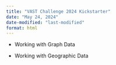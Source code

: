 ```yaml
---
title: "VAST Challenge 2024 Kickstarter"
date: "May 24, 2024"
date-modified: "last-modified"
format: html 
---
```


-   Working with Graph Data

-   Working with Geographic Data